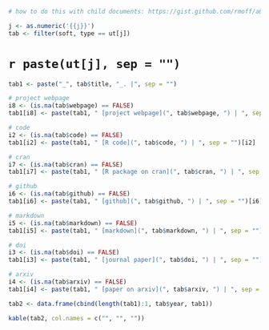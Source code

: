 ```r
# how to do this with child documents: https://gist.github.com/rmoff/a043676a2f084b81a434

j <- as.numeric('{{j}}')
tab <- filter(soft, type == ut[j])
```

# `r paste(ut[j], sep = "")` {-} 

```r
tab1 <- paste("_", tab$title, "_. |", sep = "")

# project webpage
i8 <- (is.na(tab$webpage) == FALSE)
tab1[i8] <- paste(tab1, " [project webpage](", tab$webpage, ") | ", sep = "")[i8]

# code
i2 <- (is.na(tab$code) == FALSE)
tab1[i2] <- paste(tab1, " [R code](", tab$code, ") | ", sep = "")[i2]

# cran
i7 <- (is.na(tab$cran) == FALSE)
tab1[i7] <- paste(tab1, " [R package on cran](", tab$cran, ") | ", sep = "")[i7]

# github
i6 <- (is.na(tab$github) == FALSE)
tab1[i6] <- paste(tab1, " [github](", tab$github, ") | ", sep = "")[i6]

# markdown
i5 <- (is.na(tab$markdown) == FALSE)
tab1[i5] <- paste(tab1, " [markdown](", tab$markdown, ") | ", sep = "")[i5]

# doi
i3 <- (is.na(tab$doi) == FALSE)
tab1[i3] <- paste(tab1, " [journal paper](", tab$doi, ") | ", sep = "")[i3]

# arxiv
i4 <- (is.na(tab$arxiv) == FALSE)
tab1[i4] <- paste(tab1, " [paper on arxiv](", tab$arxiv, ") | ", sep = "")[i4]

tab2 <- data.frame(cbind(length(tab1):1, tab$year, tab1))

kable(tab2, col.names = c("", "", ""))
```

